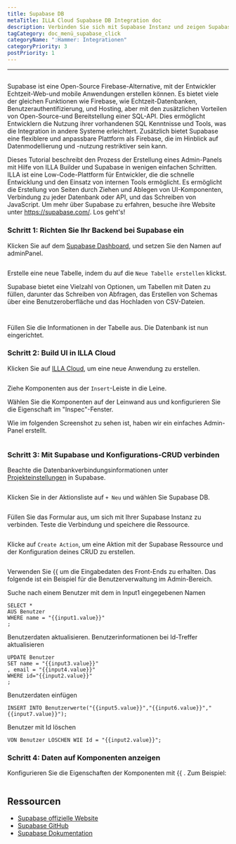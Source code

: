 ```yaml
---
title: Supabase DB
metaTitle: ILLA Cloud Supabase DB Integration doc
description: Verbinden Sie sich mit Supabase Instanz und zeigen Supabase DB Daten auf Komponenten an
tagCategory: doc_menü_supabase_click
categoryName: ":Hammer: Integrationen"
categoryPriority: 3
postPriority: 1
---
```


* * *

## <Heading hidden>Supabase DB</Heading>

Supabase ist eine Open-Source Firebase-Alternative, mit der Entwickler Echtzeit-Web-und mobile Anwendungen erstellen können. Es bietet viele der gleichen Funktionen wie Firebase, wie Echtzeit-Datenbanken, Benutzerauthentifizierung, und Hosting, aber mit den zusätzlichen Vorteilen von Open-Source-und Bereitstellung einer SQL-API. Dies ermöglicht Entwicklern die Nutzung ihrer vorhandenen SQL Kenntnisse und Tools, was die Integration in andere Systeme erleichtert. Zusätzlich bietet Supabase eine flexiblere und anpassbare Plattform als Firebase, die im Hinblick auf Datenmodellierung und -nutzung restriktiver sein kann.

Dieses Tutorial beschreibt den Prozess der Erstellung eines Admin-Panels mit Hilfe von ILLA Builder und Supabase in wenigen einfachen Schritten. ILLA ist eine Low-Code-Plattform für Entwickler, die die schnelle Entwicklung und den Einsatz von internen Tools ermöglicht. Es ermöglicht die Erstellung von Seiten durch Ziehen und Ablegen von UI-Komponenten, Verbindung zu jeder Datenbank oder API, und das Schreiben von JavaScript. Um mehr über Supabase zu erfahren, besuche ihre Website unter <https://supabase.com/>. Los geht's!

### Schritt 1: Richten Sie Ihr Backend bei Supabase ein

Klicken Sie auf dem [Supabase Dashboard](https://app.supabase.com/projects), und setzen Sie den Namen auf adminPanel.

<img
  src='https://cdn.illacloud.com/official-website/img/docs/assemble/supabase1.png'
  alt=""
/>

Erstelle eine neue Tabelle, indem du auf die `Neue Tabelle erstellen` klickst.

Supabase bietet eine Vielzahl von Optionen, um Tabellen mit Daten zu füllen, darunter das Schreiben von Abfragen, das Erstellen von Schemas über eine Benutzeroberfläche und das Hochladen von CSV-Dateien.

<img
  src='https://cdn.illacloud.com/official-website/img/docs/assemble/supabase2.png'
  alt=""
/>

<img
  src='https://cdn.illacloud.com/official-website/img/docs/assemble/supabase3.png'
  alt=""
/>

Füllen Sie die Informationen in der Tabelle aus. Die Datenbank ist nun eingerichtet.

### Schritt 2: Build UI in ILLA Cloud

Klicken Sie auf [ILLA Cloud](https://cloud.illacloud.com), um eine neue Anwendung zu erstellen.

<img
  src='https://cdn.illacloud.com/official-website/img/docs/assemble/supabase4.png'
  alt=""
/>

Ziehe Komponenten aus der `Insert`-Leiste in die Leine.

Wählen Sie die Komponenten auf der Leinwand aus und konfigurieren Sie die Eigenschaft im "Inspec"-Fenster.

Wie im folgenden Screenshot zu sehen ist, haben wir ein einfaches Admin-Panel erstellt.

<img
  src='https://cdn.illacloud.com/official-website/img/docs/assemble/supabase5.png'
  alt=""
/>

### Schritt 3: Mit Supabase und Konfigurations-CRUD verbinden

Beachte die Datenbankverbindungsinformationen unter [Projekteinstellungen](https://app.supabase.com/project/hdcfnsxpwwgboqomdrhp/settings/database) in Supabase.

<img
  src='https://cdn.illacloud.com/official-website/img/docs/assemble/supabase6.png'
  alt=""
/>

Klicken Sie in der Aktionsliste auf `+ Neu` und wählen Sie Supabase DB.

<img
  src='https://cdn.illacloud.com/official-website/img/docs/assemble/supabase7.png'
  alt=""
/>

Füllen Sie das Formular aus, um sich mit Ihrer Supabase Instanz zu verbinden. Teste die Verbindung und speichere die Ressource.

<img
  src='https://cdn.illacloud.com/official-website/img/docs/assemble/supabase8.png'
  alt=""
/>

Klicke auf `Create Action`, um eine Aktion mit der Supabase Ressource und der Konfiguration deines CRUD zu erstellen.

<img
  src='https://cdn.illacloud.com/official-website/img/docs/assemble/supabase9.png'
  alt=""
/>

Verwenden Sie {{ um die Eingabedaten des Front-Ends zu erhalten. Das folgende ist ein Beispiel für die Benutzerverwaltung im Admin-Bereich.

Suche nach einem Benutzer mit dem in Input1 eingegebenen Namen

```
SELECT *
AUS Benutzer
WHERE name = "{{input1.value}}"
;
```

Benutzerdaten aktualisieren. Benutzerinformationen bei Id-Treffer aktualisieren

```
UPDATE Benutzer
SET name = "{{input3.value}}"
, email = "{{input4.value}}"
WHERE id="{{input2.value}}"
;
```

Benutzerdaten einfügen

```
INSERT INTO Benutzerwerte("{{input5.value}}","{{input6.value}}","{{input7.value}}");
```

Benutzer mit Id löschen

```
VON Benutzer LÖSCHEN WIE Id = "{{input2.value}}";
```

### Schritt 4: Daten auf Komponenten anzeigen

Konfigurieren Sie die Eigenschaften der Komponenten mit {{ . Zum Beispiel:

<img
  src='https://cdn.illacloud.com/official-website/img/docs/assemble/supabase10.png'
  alt=""
/>

## Ressourcen

-   [Supabase offizielle Website](https://supabase.com/)
-   [Supabase GitHub](https://github.com/supabase/supabase)
-   [Supabase Dokumentation](https://supabase.com/docs)
